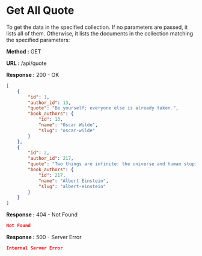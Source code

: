 
# Get All Quote

To get the data in the specified collection. If no parameters are passed, it lists all of them.
Otherwise, it lists the documents in the collection matching the specified parameters:

**Method :** <Badge variant="success">GET</Badge>

**URL :** <Badge variant="dark">/api/quote</Badge>

**Response :** <BadgeOutline variant="success">200 - OK</BadgeOutline>

```json
[
	{
		"id": 1,
		"author_id": 13,
		"quote": "Be yourself; everyone else is already taken.",
		"book_authors": {
			"id": 13,
			"name": "Oscar Wilde",
			"slug": "oscar-wilde"
		}
	},
	{
		"id": 2,
		"author_id": 217,
		"quote": "Two things are infinite: the universe and human stupidity; and I'm not sure about the universe.",
		"book_authors": {
			"id": 217,
			"name": "Albert Einstein",
			"slug": "albert-einstein"
		}
	}
]
```

**Response :** <BadgeOutline variant="warning">404 - Not Found</BadgeOutline>

```json
Not Found
```

**Response :** <BadgeOutline variant="danger">500 - Server Error</BadgeOutline>

```json
Internal Server Error
```
